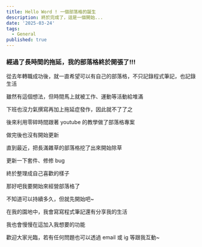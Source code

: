 ```yaml
---
title: Hello Word ! 一個部落格的誕生
description: 終於完成了，這是一個開始...
date: '2025-03-24'
tags:
  - General
published: true
---
```


### 經過了長時間的拖延，我的部落格終於開張了!!!

從去年轉職成功後，就一直希望可以有自己的部落格，不只記錄程式筆記，也記錄生活

雖然有這個想法，但時間馬上就被工作、運動等活動給堆滿

下班也沒力氣撰寫再加上拖延症發作，因此就不了了之

後來利用零碎時間跟著 youtube 的教學做了部落格專案

做完後也沒有開始更新

直到最近，把長滿雜草的部落格挖了出來開始除草

更新一下套件、修修 bug

終於整理成自己喜歡的樣子

那好吧我要開始來經營部落格了

不知道可以持續多久，但就先開始吧~

在我的園地中，我會寫寫程式筆記還有分享我的生活

我也會慢慢在這加入我想要的功能

歡迎大家光臨，若有任何問題也可以透過 email 或 ig 等跟我互動~
